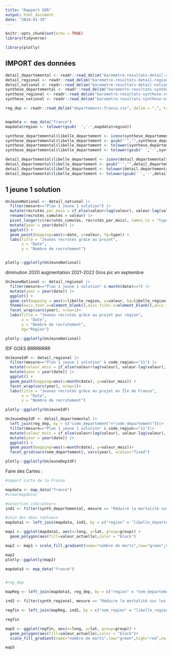 ```yaml
---
title: "Rapport SDR"
output: html_document
date: "2024-01-19"
---
```


```r
knitr::opts_chunk$set(echo = TRUE)
library(tidyverse)

library(plotly)

```

## IMPORT des données

```r
detail_departemental <- readr::read_delim("barometre-resultats-detail-departemental.csv", delim = ",", trim_ws = TRUE, show_col_types = FALSE)
detail_regional <- readr::read_delim("barometre-resultats-detail-regional.csv", delim = ",", trim_ws = TRUE, show_col_types = FALSE)
detail_national <- readr::read_delim("barometre-resultats-detail-national.csv", delim = ",", trim_ws = TRUE, show_col_types = FALSE)
synthese_departemental <- readr::read_delim("barometre-resultats-synthese-departemental.csv", delim = ",", trim_ws = TRUE, show_col_types = FALSE)
synthese_regional <- readr::read_delim("barometre-resultats-synthese-regional.csv", delim = ",", trim_ws = TRUE, show_col_types = FALSE)
synthese_national <- readr::read_delim("barometre-resultats-synthese-national.csv", delim = ",", trim_ws = TRUE, show_col_types = FALSE)

reg_dep <- readr::read_delim("departements-france.csv", delim = ",", trim_ws = TRUE, show_col_types = FALSE)


mapdata <- map_data("france")
mapdata$region <- tolower(gsub(' ','-',mapdata$region))

synthese_departemental$libelle_departement <- iconv(synthese_departemental$libelle_departement,to="ASCII//TRANSLIT")
synthese_departemental$libelle_departement <- gsub("'","",synthese_departemental$libelle_departement)
synthese_departemental$libelle_departement <- tolower(synthese_departemental$libelle_departement)
synthese_departemental$libelle_departement <- tolower(gsub(' ','-',synthese_departemental$libelle_departement))

detail_departemental$libelle_departement <- iconv(detail_departemental$libelle_departement,to="ASCII//TRANSLIT")
detail_departemental$libelle_departement <- gsub("'","",detail_departemental$libelle_departement)
detail_departemental$libelle_departement <- tolower(detail_departemental$libelle_departement)
detail_departemental$libelle_departement <- tolower(gsub(' ','-',detail_departemental$libelle_departement))

```



## 1 jeune 1 solution


```r

UnJeuneNational <- detail_national |>
  filter(mesure=="Plan 1 jeune 1 solution") |>
  mutate(recrutés_par_mois = if_else(valeur>lag(valeur), valeur-lag(valeur), valeur, missing=valeur))|>
  rename(recrutés_cumulés = valeur) |>
  pivot_longer(c(recrutés_cumulés, recrutés_par_mois), names_to = "type", values_to = "valeur") |>
  mutate(year = year(date)) |>
  ggplot() + 
  geom_point(mapping=aes(x=date, y=valeur, fg=type)) +
  labs(title = "Jeunes recrutés grâce au projet",
       x = "Date",
       y = "Nombre de recrutement")


plotly::ggplotly(UnJeuneNational)


```

diminution 2020
augmentation 2021-2022
Gros pic en septembre


```r

UnJeuneNational <- detail_regional |>
  filter(mesure=="Plan 1 jeune 1 solution" & month(date)==7) |>
  mutate(year = year(date)) |>
  ggplot() + 
  geom_col(mapping = aes(x=libelle_region, y=valeur, bg=libelle_region))+
  theme(axis.text.x=element_blank(),axis.ticks.x=element_blank(),axis.title.x=element_blank())+
  facet_wrap(vars(year), nrow=1)+
  labs(title = "Jeunes recrutés grâce au projet par région",
       x = "Date",
       y = "Nombre de recrutement",
       bg="Région")

plotly::ggplotly(UnJeuneNational)

```

IDF GOES BRRRRRRR

```r

UnJeuneIdF <- detail_regional |>
  filter(mesure=="Plan 1 jeune 1 solution" & code_region=="11") |>
  mutate(valeur_mois = if_else(valeur>lag(valeur), valeur-lag(valeur), valeur, missing=valeur))|>
  mutate(year = year(date)) |>
  ggplot() + 
  geom_point(mapping=aes(x=month(date), y=valeur_mois)) +
  facet_wrap(vars(year), nrow=1)+
  labs(title = "Jeunes recrutés grâce au projet en Île de France",
       x = "Date",
       y = "Nombre de recrutement")

plotly::ggplotly(UnJeuneIdF)


```

```r

UnJeuneDepIdF <- detail_departemental |>
  left_join(reg_dep, by = c("code_departement"="code_departement"))|>
  filter(mesure=="Plan 1 jeune 1 solution" & code_region=="11")|>
  mutate(valeur_mois = if_else(valeur>lag(valeur), valeur-lag(valeur), valeur, missing=valeur))|>
  mutate(year = year(date)) |>
  ggplot() + 
  geom_point(mapping=aes(x=month(date), y=valeur_mois))+
  facet_grid(vars(nom_departement), vars(year), scales="fixed")

plotly::ggplotly(UnJeuneDepIdF)

```





Faire des Cartes :

```r
#import carte de la France

mapdata <- map_data("france")
#view(mapdata)

#selection indicateurs
ind1 <- filter(synth_departemental, mesure == "Réduire la mortalité sur les routes")

#Join des deux tableaux
mapdata1 <- left_join(mapdata, ind1, by = c("region" = "libelle_departement"))

map1 <- ggplot(mapdata1, aes(x=long, y=lat, group=group)) +
  geom_polygon(aes(fill=valeur_actuelle),color = "black")

map2 <- map1 + scale_fill_gradient(name="nombre de morts",low="green",high="red",na.value="gray")

map2
plotly::ggplotly(map2)
```

```r
mapdata3 <- map_data("france")


#reg_dep

mapReg <- left_join(mapdata3, reg_dep, by = c("region" = "nom_departement"))

ind2 <- filter(synth_regional, mesure == "Réduire la mortalité sur les routes")

regfin <- left_join(mapReg, ind2, by = c("nom_region" = "libelle_region"))

regfin

map5 <- ggplot(regfin, aes(x=long, y=lat, group=group)) +
  geom_polygon(aes(fill=valeur_actuelle),color = "black")+ 
  scale_fill_gradient(name="nombre de morts",low="green",high="red",na.value="gray")

map5
```
